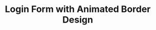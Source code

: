 ---
title: "Login Form with Animated Border Design" 
publishedAt: "2025-02-04"
summary: "My First Project inspired by FreeCodeCamp after learning keyframes and some seudo elements"
images:
  - "/images/projects/project-01/LoginForm.png"
  - "/images/projects/project-01/LoginForm2.png"
team:
  - name: "Anton Buduan"
    role: "Frontend Developer"
    avatar: "/images/Avatar2.jpg"
    linkedIn: "https://www.linkedin.com/in/anton-buduan/"
---